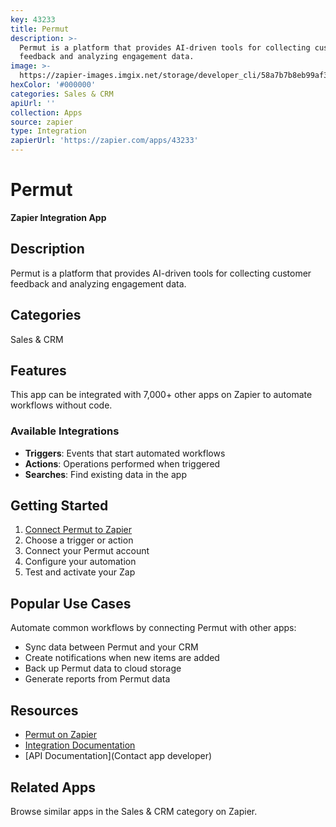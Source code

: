 ```yaml
---
key: 43233
title: Permut
description: >-
  Permut is a platform that provides AI-driven tools for collecting customer
  feedback and analyzing engagement data.
image: >-
  https://zapier-images.imgix.net/storage/developer_cli/58a7b7b8eb99af3d52d31638ad3d1bf9.png?auto=format%2Ccompress&ixlib=python-3.0.0&q=50
hexColor: '#000000'
categories: Sales & CRM
apiUrl: ''
collection: Apps
source: zapier
type: Integration
zapierUrl: 'https://zapier.com/apps/43233'
---
```

# Permut

**Zapier Integration App**

## Description

Permut is a platform that provides AI-driven tools for collecting customer feedback and analyzing engagement data.

## Categories

Sales & CRM

## Features

This app can be integrated with 7,000+ other apps on Zapier to automate workflows without code.

### Available Integrations

- **Triggers**: Events that start automated workflows
- **Actions**: Operations performed when triggered
- **Searches**: Find existing data in the app

## Getting Started

1. [Connect Permut to Zapier](https://zapier.com/apps/43233)
2. Choose a trigger or action
3. Connect your Permut account
4. Configure your automation
5. Test and activate your Zap

## Popular Use Cases

Automate common workflows by connecting Permut with other apps:

- Sync data between Permut and your CRM
- Create notifications when new items are added
- Back up Permut data to cloud storage
- Generate reports from Permut data

## Resources

- [Permut on Zapier](https://zapier.com/apps/43233)
- [Integration Documentation](https://zapier.com/apps/43233/integrations)
- [API Documentation](Contact app developer)

## Related Apps

Browse similar apps in the Sales & CRM category on Zapier.
